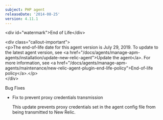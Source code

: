 ```yaml
---
subject: PHP agent
releaseDate: '2014-08-25'
version: 4.11.1
---
```


&lt;div id="watermark">End of Life&lt;/div>

&lt;div class="callout-important">  
&lt;p>The end-of-life date for this agent version is July 29, 2019. To update to the latest agent version, see &lt;a href="/docs/agents/manage-apm-agents/installation/update-new-relic-agent">Update the agent&lt;/a>. For more information, see &lt;a href="/docs/agents/manage-apm-agents/maintenance/new-relic-agent-plugin-end-life-policy">End-of-life policy&lt;/a>.&lt;/p>  
&lt;/div>

Bug Fixes

* Fix to prevent proxy credentials transmission

  This update prevents proxy credentials set in the agent config file from being transmitted to New Relic.
